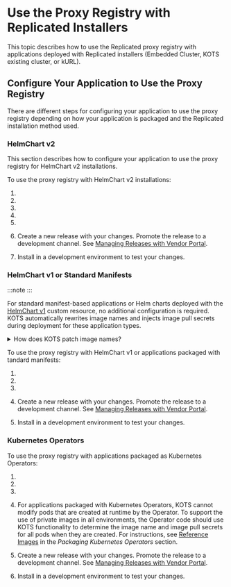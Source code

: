 
# Use the Proxy Registry with Replicated Installers

This topic describes how to use the Replicated proxy registry with applications deployed with Replicated installers (Embedded Cluster, KOTS existing cluster, or kURL).

## Configure Your Application to Use the Proxy Registry

There are different steps for configuring your application to use the proxy registry depending on how your application is packaged and the Replicated installation method used.

### HelmChart v2

This section describes how to configure your application to use the proxy registry for HelmChart v2 installations.

To use the proxy registry with HelmChart v2 installations:

1. <StepCreds/>

1. <StepCustomDomain/>

1. <RewriteHelmValues/>

1. <InjectPullSecret/>

1. <AdditionalNs/>

1. Create a new release with your changes. Promote the release to a development channel. See [Managing Releases with Vendor Portal](releases-creating-releases).

1. Install in a development environment to test your changes.

### HelmChart v1 or Standard Manifests

:::note
<Deprecated/>
:::

For standard manifest-based applications or Helm charts deployed with the [HelmChart v1](/reference/custom-resource-helmchart) custom resource, no additional configuration is required. KOTS automatically rewrites image names and injects image pull secrets during deployment for these application types.

<details>
  <summary>How does KOTS patch image names?</summary>

For applications packaged with standard Kubernetes manifests (or Helm charts deployed with the [HelmChart v1](/reference/custom-resource-helmchart) custom resource), KOTS automatically patches image names to the location of the image at at `proxy.replicated.com` or your custom domain during deployment. If KOTS receives a 401 response when attempting to load image manifests using the image reference from the PodSpec, it assumes that this is a private image that must be proxied through the proxy registry.

KOTS uses Kustomize to patch the `midstream/kustomization.yaml` file to change the image name during deployment to reference the proxy registry. For example, a PodSpec for a Deployment references a private image hosted at `quay.io/my-org/api:v1.0.1`:

```yaml
apiVersion: apps/v1
kind: Deployment
metadata:
  name: example
spec:
  template:
    spec:
      containers:
        - name: api
          image: quay.io/my-org/api:v1.0.1
```

When this application is deployed, KOTS detects that it cannot access
the image at quay.io. So, it creates a patch in the `midstream/kustomization.yaml`
file that changes the image name in all manifest files for the application. This causes the container runtime in the cluster to use the proxy registry to pull the images, using the license information provided to KOTS for authentication.

```yaml
apiVersion: kustomize.config.k8s.io/v1beta1
bases:
- ../../base
images:
- name: quay.io/my-org/api:v1.0.1
  newName: proxy.replicated.com/proxy/my-kots-app/quay.io/my-org/api
```
</details>

To use the proxy registry with HelmChart v1 or applications packaged with tandard manifests:

1. <StepCreds/>

1. <StepCustomDomain/>

1. <AdditionalNs/>

1. Create a new release with your changes. Promote the release to a development channel. See [Managing Releases with Vendor Portal](releases-creating-releases).

1. Install in a development environment to test your changes.

### Kubernetes Operators

To use the proxy registry with applications packaged as Kubernetes Operators:

1. <StepCreds/>

1. <StepCustomDomain/>

1. <AdditionalNs/>

1. For applications packaged with Kubernetes Operators, KOTS cannot modify pods that are created at runtime by the Operator. To support the use of private images in all environments, the Operator code should use KOTS functionality to determine the image name and image pull secrets for all pods when they are created. For instructions, see [Reference Images](/vendor/operator-referencing-images) in the _Packaging Kubernetes Operators_ section.

1. Create a new release with your changes. Promote the release to a development channel. See [Managing Releases with Vendor Portal](releases-creating-releases).

1. Install in a development environment to test your changes.